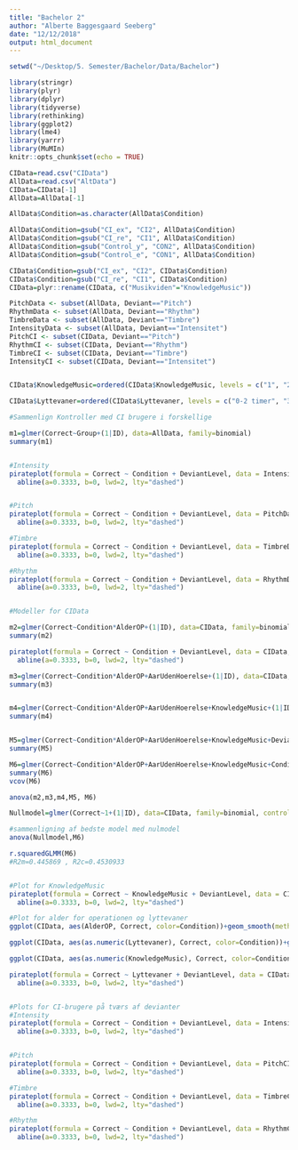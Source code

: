 ```yaml
---
title: "Bachelor 2"
author: "Alberte Baggesgaard Seeberg"
date: "12/12/2018"
output: html_document
---
```


```r
setwd("~/Desktop/5. Semester/Bachelor/Data/Bachelor")

library(stringr)
library(plyr)
library(dplyr)
library(tidyverse)
library(rethinking)
library(ggplot2)
library(lme4)
library(yarrr)
library(MuMIn)
knitr::opts_chunk$set(echo = TRUE)
```


```r
CIData=read.csv("CIData")
AllData=read.csv("AltData")
CIData=CIData[-1]
AllData=AllData[-1]

AllData$Condition=as.character(AllData$Condition)

AllData$Condition=gsub("CI_ex", "CI2", AllData$Condition)
AllData$Condition=gsub("CI_re", "CI1", AllData$Condition)
AllData$Condition=gsub("Control_y", "CON2", AllData$Condition)
AllData$Condition=gsub("Control_e", "CON1", AllData$Condition)

CIData$Condition=gsub("CI_ex", "CI2", CIData$Condition)
CIData$Condition=gsub("CI_re", "CI1", CIData$Condition)
CIData=plyr::rename(CIData, c("Musikviden"="KnowledgeMusic"))

PitchData <- subset(AllData, Deviant=="Pitch")
RhythmData <- subset(AllData, Deviant=="Rhythm")
TimbreData <- subset(AllData, Deviant=="Timbre")
IntensityData <- subset(AllData, Deviant=="Intensitet")
PitchCI <- subset(CIData, Deviant=="Pitch")
RhythmCI <- subset(CIData, Deviant=="Rhythm")
TimbreCI <- subset(CIData, Deviant=="Timbre")
IntensityCI <- subset(CIData, Deviant=="Intensitet")


CIData$KnowledgeMusic=ordered(CIData$KnowledgeMusic, levels = c("1", "2", "3", "4","5"))

CIData$Lyttevaner=ordered(CIData$Lyttevaner, levels = c("0-2 timer", "3-5 timer", "6-8 timer", "9 eller flere"))

#Sammenlign Kontroller med CI brugere i forskellige 

m1=glmer(Correct~Group+(1|ID), data=AllData, family=binomial)
summary(m1)


#Intensity
pirateplot(formula = Correct ~ Condition + DeviantLevel, data = IntensityData, main = "Intensity Results", xlab = "Intensity Deviant",ylab="Correct", ylim= c(0,1), theme=2, pal="info", avg.line.o=0.8, bar.f.o = .2, bean.b.o = .7, point.o = 0.3, point.pch = 1, back.col = "white") +
  abline(a=0.3333, b=0, lwd=2, lty="dashed") 


#Pitch
pirateplot(formula = Correct ~ Condition + DeviantLevel, data = PitchData, main = "Pitch Results", xlab = "Pitch Deviant",ylab="Percentage correct", ylim= c(0,1), theme=2, pal="info", avg.line.o=0.8, bar.f.o = .2, bean.b.o = .7, point.o = 0.3, point.pch = 1, back.col = "white") +
  abline(a=0.3333, b=0, lwd=2, lty="dashed") 

#Timbre
pirateplot(formula = Correct ~ Condition + DeviantLevel, data = TimbreData, main = "Timbre Results", xlab = "Timbre Deviant",ylab="Percentage correct", ylim= c(0,1), theme=2, pal="info", avg.line.o=0.8, bar.f.o = .2, bean.b.o = .7, point.o = 0.3, point.pch = 1, back.col = "white") +
  abline(a=0.3333, b=0, lwd=2, lty="dashed") 

#Rhythm
pirateplot(formula = Correct ~ Condition + DeviantLevel, data = RhythmData, main = "Rhythm Results", xlab = "Rhythm Deviant",ylab="Percentage correct", ylim= c(0,1), theme=2, pal="info", avg.line.o=0.8, bar.f.o = .2, bean.b.o = .7, point.o = 0.3, point.pch = 1, back.col = "white") +
  abline(a=0.3333, b=0, lwd=2, lty="dashed") 


#Modeller for CIData

m2=glmer(Correct~Condition*AlderOP+(1|ID), data=CIData, family=binomial, control = glmerControl(optimizer = "nloptwrap", calc.derivs = FALSE))
summary(m2)

pirateplot(formula = Correct ~ Condition + DeviantLevel, data = CIData, main = "Results", xlab = "group",ylab="Percentage correct", ylim= c(0,1), theme=2, pal="info", avg.line.o=0.8, bar.f.o = .2, bean.b.o = .7, point.o = 0.3, point.pch = 1, back.col = "white") +
  abline(a=0.3333, b=0, lwd=2, lty="dashed") 

m3=glmer(Correct~Condition*AlderOP+AarUdenHoerelse+(1|ID), data=CIData, family=binomial, control = glmerControl(optimizer = "nloptwrap", calc.derivs = FALSE))
summary(m3)


m4=glmer(Correct~Condition*AlderOP+AarUdenHoerelse+KnowledgeMusic+(1|ID), data=CIData, family=binomial, control = glmerControl(optimizer = "nloptwrap", calc.derivs = FALSE))
summary(m4)


M5=glmer(Correct~Condition*AlderOP+AarUdenHoerelse+KnowledgeMusic+DeviantLevel+(1|ID), data=CIData, family=binomial, control = glmerControl(optimizer = "nloptwrap", calc.derivs = FALSE))
summary(M5)

M6=glmer(Correct~Condition*AlderOP+AarUdenHoerelse+KnowledgeMusic+Condition*Deviant*DeviantLevel+Lyttevaner+(1|ID), data=CIData, family=binomial, control = glmerControl(optimizer = "nloptwrap", calc.derivs = FALSE))
summary(M6)
vcov(M6)

anova(m2,m3,m4,M5, M6)

Nullmodel=glmer(Correct~1+(1|ID), data=CIData, family=binomial, control = glmerControl(optimizer = "nloptwrap", calc.derivs = FALSE))

#sammenligning af bedste model med nulmodel
anova(Nullmodel,M6)

r.squaredGLMM(M6)
#R2m=0.445869 , R2c=0.4530933


#Plot for KnowledgeMusic
pirateplot(formula = Correct ~ KnowledgeMusic + DeviantLevel, data = CIData, main = "Knowledge of Music and Performance", xlab = "group",ylab="Percentage correct", ylim= c(0,1), theme=2, pal="ipod", avg.line.o=0.8, bar.f.o = .2, bean.b.o = .7, point.o = 0.33, point.pch = 1, back.col = "white") +
  abline(a=0.3333, b=0, lwd=2, lty="dashed")

#Plot for alder for operationen og lyttevaner
ggplot(CIData, aes(AlderOP, Correct, color=Condition))+geom_smooth(method=lm)+labs(x="AgeOperation", title="Age when Implanted and Performance")

ggplot(CIData, aes(as.numeric(Lyttevaner), Correct, color=Condition))+geom_smooth(method=lm)+labs(x="ListeningHabits", title="Listening Habits and Performance")

ggplot(CIData, aes(as.numeric(KnowledgeMusic), Correct, color=Condition))+geom_smooth(method=lm)+labs(x="Knowledge og Music", title="Knowledge of Music and Performance")

pirateplot(formula = Correct ~ Lyttevaner + DeviantLevel, data = CIData, main = "Knowledge of Music and Performance", xlab = "group",ylab="Percentage correct", ylim= c(0,1), theme=2, pal="ipod", avg.line.o=0.8, bar.f.o = .2, bean.b.o = .7, point.o = 0.33, point.pch = 1, back.col = "white") +
  abline(a=0.3333, b=0, lwd=2, lty="dashed")


#Plots for CI-brugere på tværs af devianter
#Intensity
pirateplot(formula = Correct ~ Condition + DeviantLevel, data = IntensityCI, main = "Intensity Results", xlab = "Intensity Deviant",ylab="Correct", ylim= c(0,1), theme=2, pal="info", avg.line.o=0.8, bar.f.o = .2, bean.b.o = .7, point.o = 0.3, point.pch = 1, back.col = "white") +
  abline(a=0.3333, b=0, lwd=2, lty="dashed") 


#Pitch
pirateplot(formula = Correct ~ Condition + DeviantLevel, data = PitchCI, main = "Pitch Results", xlab = "Pitch Deviant",ylab="Percentage correct", ylim= c(0,1), theme=2, pal="info", avg.line.o=0.8, bar.f.o = .2, bean.b.o = .7, point.o = 0.3, point.pch = 1, back.col = "white") +
  abline(a=0.3333, b=0, lwd=2, lty="dashed") 

#Timbre
pirateplot(formula = Correct ~ Condition + DeviantLevel, data = TimbreCI, main = "Timbre Results", xlab = "Timbre Deviant",ylab="Percentage correct", ylim= c(0,1), theme=2, pal="info", avg.line.o=0.8, bar.f.o = .2, bean.b.o = .7, point.o = 0.3, point.pch = 1, back.col = "white") +
  abline(a=0.3333, b=0, lwd=2, lty="dashed") 

#Rhythm
pirateplot(formula = Correct ~ Condition + DeviantLevel, data = RhythmCI, main = "Rhythm Results", xlab = "Rhythm Deviant",ylab="Percentage correct", ylim= c(0,1), theme=2, pal="info", avg.line.o=0.8, bar.f.o = .2, bean.b.o = .7, point.o = 0.3, point.pch = 1, back.col = "white") +
  abline(a=0.3333, b=0, lwd=2, lty="dashed") 
```

